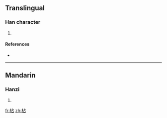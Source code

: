 ==Translingual==

===Han character===
{{Han char|rn=75|rad=木|as=05|sn=9|four=4196<sub>0</sub>|canj=木卜口 (DYR)}}

# {{defn|Han|sort=木05}}

====References====
* {{Han ref|kx=0517.020|dkj=14578|dj=0904.170|hdz=21181.030|uh=67AE|ud=26542|bh=CF5B|bd=53083}}

----

==Mandarin==

===Hanzi===
{{cmn-hanzi|pin=[[xiān]] ([[xian1]])|wg=hsien<sup>1</sup>}}

# {{defn|Mandarin|sort=木05}}

[[fr:枮]]
[[zh:枮]]